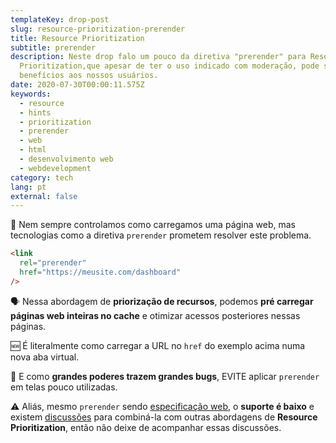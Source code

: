```yaml
---
templateKey: drop-post
slug: resource-prioritization-prerender
title: Resource Prioritization
subtitle: prerender
description: Neste drop falo um pouco da diretiva "prerender" para Resource
  Prioritization,que apesar de ter o uso indicado com moderação, pode sim trazer
  benefícios aos nossos usuários.
date: 2020-07-30T00:00:11.575Z
keywords:
  - resource
  - hints
  - prioritization
  - prerender
  - web
  - html
  - desenvolvimento web
  - webdevelopment
category: tech
lang: pt
external: false
---
```


<Drop>

💬 Nem sempre controlamos como carregamos uma página web, mas tecnologias como a diretiva `prerender` prometem resolver este problema.

```html
<link 
  rel="prerender"
  href="https://meusite.com/dashboard"
/>
```

🗣 Nessa abordagem de **priorização de recursos**, podemos **pré carregar páginas web inteiras no cache** e otimizar acessos posteriores nessas páginas. 

🆕 É literalmente como carregar a URL no `href` do exemplo acima numa nova aba virtual. 

🚨 E como **grandes poderes trazem grandes bugs**, EVITE aplicar `prerender` em telas pouco utilizadas.

⚠️ Aliás, mesmo `prerender` sendo [especificação web](https://www.w3.org/TR/resource-hints/#prerender), o **suporte é baixo** e existem [discussões](https://groups.google.com/a/chromium.org/g/blink-dev/c/0nSxuuv9bBw) para combiná-la com outras abordagens de **Resource Prioritization**, então não deixe de acompanhar essas discussões.

</Drop>
